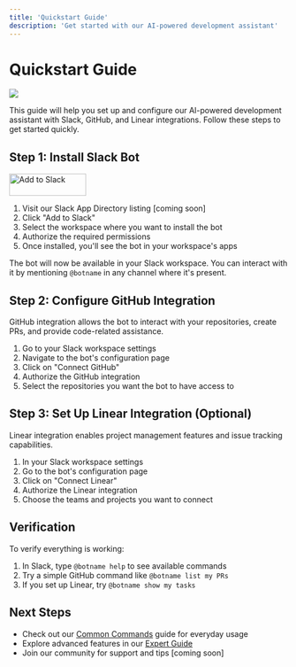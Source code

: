 ```yaml
---
title: 'Quickstart Guide'
description: 'Get started with our AI-powered development assistant'
---
```


# Quickstart Guide

  <img src="/images/codegen-bot-intro.png" />


This guide will help you set up and configure our AI-powered development assistant with Slack, GitHub, and Linear integrations. Follow these steps to get started quickly.

## Step 1: Install Slack Bot

<a href="https://slack.com/oauth/v2/authorize?client_id=5279285359764.5621363160865&scope=app_mentions:read,channels:history,channels:join,channels:read,chat:write,chat:write.customize,chat:write.public,commands,files:write,groups:history,groups:read,groups:write,im:history,im:write,incoming-webhook,links:read,links:write,mpim:write,reactions:read,reactions:write,users.profile:read,users:read,users:read.email,users:write,files:read,remote_files:read,remote_files:share,remote_files:write&user_scope="><img alt="Add to Slack" height="40" width="139" src="https://platform.slack-edge.com/img/add_to_slack.png" srcSet="https://platform.slack-edge.com/img/add_to_slack.png 1x, https://platform.slack-edge.com/img/add_to_slack@2x.png 2x" /></a>

1. Visit our Slack App Directory listing [coming soon]
2. Click "Add to Slack"
3. Select the workspace where you want to install the bot
4. Authorize the required permissions
5. Once installed, you'll see the bot in your workspace's apps

The bot will now be available in your Slack workspace. You can interact with it by mentioning `@botname` in any channel where it's present.

## Step 2: Configure GitHub Integration

GitHub integration allows the bot to interact with your repositories, create PRs, and provide code-related assistance.

1. Go to your Slack workspace settings
2. Navigate to the bot's configuration page
3. Click on "Connect GitHub"
4. Authorize the GitHub integration
5. Select the repositories you want the bot to have access to

## Step 3: Set Up Linear Integration (Optional)

Linear integration enables project management features and issue tracking capabilities.

1. In your Slack workspace settings
2. Go to the bot's configuration page
3. Click on "Connect Linear"
4. Authorize the Linear integration
5. Choose the teams and projects you want to connect

## Verification

To verify everything is working:

1. In Slack, type `@botname help` to see available commands
2. Try a simple GitHub command like `@botname list my PRs`
3. If you set up Linear, try `@botname show my tasks`

## Next Steps

- Check out our [Common Commands](/docs/common-commands) guide for everyday usage
- Explore advanced features in our [Expert Guide](/docs/cli/expert)
- Join our community for support and tips [coming soon]
